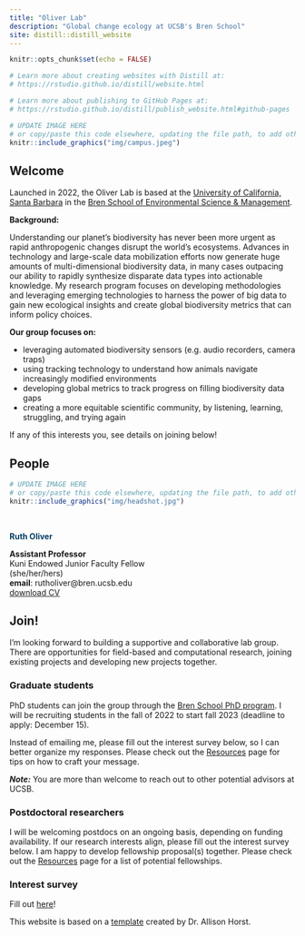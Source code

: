 ```yaml
---
title: "Oliver Lab"
description: "Global change ecology at UCSB's Bren School"
site: distill::distill_website
---
```


```r
knitr::opts_chunk$set(echo = FALSE)

# Learn more about creating websites with Distill at:
# https://rstudio.github.io/distill/website.html

# Learn more about publishing to GitHub Pages at:
# https://rstudio.github.io/distill/publish_website.html#github-pages

```

```r

# UPDATE IMAGE HERE 
# or copy/paste this code elsewhere, updating the file path, to add other images to your site!
knitr::include_graphics("img/campus.jpeg")
```

## Welcome

Launched in 2022, the Oliver Lab is based at the [University of California, Santa Barbara](https://ucsb.edu) in the [Bren School of Environmental Science & Management](https://bren.ucsb.edu). 

**Background:**  

Understanding our planet’s biodiversity has never been more urgent as rapid anthropogenic changes disrupt the world’s ecosystems. Advances in technology and large-scale data mobilization efforts now generate huge amounts of multi-dimensional biodiversity data, in many cases outpacing our ability to rapidly synthesize disparate data types into actionable knowledge. My research program focuses on developing methodologies and leveraging emerging technologies to harness the power of big data to gain new ecological insights and create global biodiversity metrics that can inform policy choices.

**Our group focuses on:**

-   leveraging automated biodiversity sensors (e.g. audio recorders, camera traps)
-   using tracking technology to understand how animals navigate increasingly modified environments
-   developing global metrics to track progress on filling biodiversity data gaps
-   creating a more equitable scientific community, by listening, learning, struggling, and trying again

If any of this interests you, see details on joining below!

## People

::: {.floatting}
```r

# UPDATE IMAGE HERE 
# or copy/paste this code elsewhere, updating the file path, to add other images to your site!
knitr::include_graphics("img/headshot.jpg")
```
<p style="color: white">.  </p>
<p style="color: #033F63">**Ruth Oliver**</p>
**Assistant Professor**  
Kuni Endowed Junior Faculty Fellow  
(she/her/hers)  
**email**: rutholiver\@bren.ucsb.edu  
[download CV](https://drive.google.com/file/d/13GVGIL3lR3GL8LMbU7qVjbRG-Su1kgE5/view?usp=sharing)
:::

  
## Join!

I'm looking forward to building a supportive and collaborative lab group. There are opportunities for field-based and computational research, joining existing projects and developing new projects together.

### Graduate students

PhD students can join the group through the [Bren School PhD program](https://bren.ucsb.edu/phd-environmental-science-and-management).
I will be recruiting students in the fall of 2022 to start fall 2023 (deadline to apply: December 15).

Instead of emailing me, please fill out the interest survey below, so I can better organize my responses. 
Please check out the [Resources](resources.html) page for tips on how to craft your message.  

***Note:*** You are more than welcome to reach out to other potential advisors at UCSB.



### Postdoctoral researchers

I will be welcoming postdocs on an ongoing basis, depending on funding availability. If our research interests align, please fill out the interest survey below. I am happy to develop fellowship proposal(s) together. Please check out the [Resources](resources.html) page for a list of potential fellowships.

### Interest survey

Fill out [here](https://forms.gle/w8uBoMAkmjrUXRgs7)!

This website is based on a [template](https://github.com/allisonhorst/meds-distill-template) created by Dr. Allison Horst.
